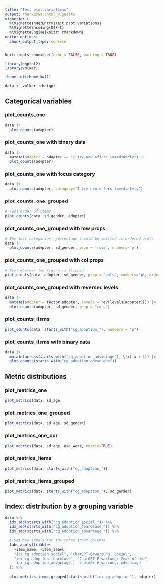 ```yaml
---
title: "Test plot variations"
output: rmarkdown::html_vignette
vignette: >
  %\VignetteIndexEntry{Test plot variations}
  %\VignetteEncoding{UTF-8}
  %\VignetteEngine{knitr::rmarkdown}
editor_options: 
  chunk_output_type: console
---
```


```r
knitr::opts_chunk$set(echo = FALSE, warning = TRUE)

library(ggplot2)
library(volker)

theme_set(theme_bw())

data <- volker::chatgpt

```

## Categorical variables

### plot_counts_one
```r
data |> 
  plot_counts(adopter)
```

### plot_counts_one with binary data
```r
data |> 
  mutate(adopter = adopter == "I try new offers immediately") |> 
  plot_counts(adopter)
```

### plot_counts_one with focus category
```r
data |> 
  plot_counts(adopter, category="I try new offers immediately")
```

### plot_counts_one_grouped
```r
# Test order of items
plot_counts(data, sd_gender, adopter)
```

### plot_counts_one_grouped with row props
```r
# The last categories' percentage should be omitted in ordered plots
data |> 
  plot_counts(adopter, sd_gender, prop = "rows", numbers="p")
```

### plot_counts_one_grouped with col props
```r
# Test whether the figure is flipped
plot_counts(data, adopter, sd_gender, prop = "cols", numbers="p", ordered = -1)
```

### plot_counts_one_grouped with reversed levels
```r
data |> 
  mutate(adopter = factor(adopter, levels = rev(levels(adopter)))) |> 
  plot_counts(adopter, sd_gender, prop = "cols")

```

### plot_counts_items
```r
plot_counts(data, starts_with("cg_adoption_"), numbers = "p")
```

### plot_counts_items with binary data
```r
data |> 
  mutate(across(starts_with("cg_adoption_advantage"), \(x) x > 3)) |> 
  plot_counts(starts_with("cg_adoption_advantage"))
```


## Metric distributions

### plot_metrics_one
```r
plot_metrics(data, sd_age)
```

### plot_metrics_one_grouped
```r
plot_metrics(data, sd_age, sd_gender)
```

### plot_metrics_one_cor
```r
plot_metrics(data, sd_age, use_work, metric=TRUE)
```


### plot_metrics_items
```r
plot_metrics(data, starts_with("cg_adoption_"))
```

### plot_metrics_items_grouped
```r
plot_metrics(data, starts_with("cg_adoption_"), sd_gender)
```

## Index:  distribution by a grouping variable
```r

data %>%
  idx_add(starts_with("cg_adoption_social_")) %>%
  idx_add(starts_with("cg_adoption_fearofuse_")) %>%
  idx_add(starts_with("cg_adoption_advantage_")) %>%
  
  # Set new labels for the three index columns
  labs_apply(tribble(
    ~item_name, ~item_label,
    "idx_cg_adoption_social", "ChatGPT-Erwartung: Social",
    "idx_cg_adoption_fearofuse", "ChatGPT-Erwartung: Fear of Use",
    "idx_cg_adoption_advantage", "ChatGPT-Erwartung: Advantage"
  )) %>%
  
  plot_metrics_items_grouped(starts_with("idx_cg_adoption"), adopter)
  
```

